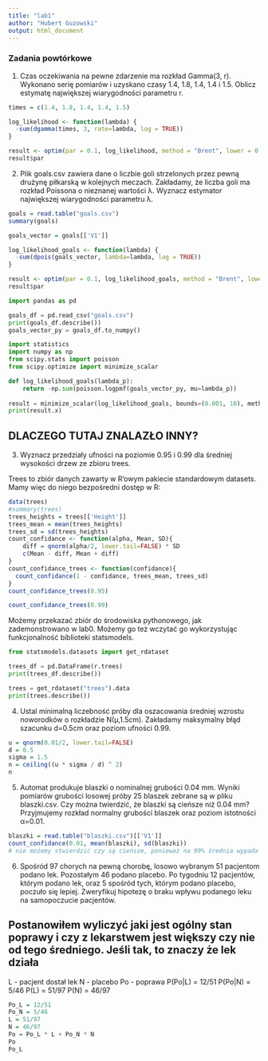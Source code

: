 ```yaml
---
title: "lab1"
author: "Hubert Guzowski"
output: html_document
---
```


### Zadania powtórkowe

1.  Czas oczekiwania na pewne zdarzenie ma rozkład Gamma(3, r). Wykonano serię pomiarów i uzyskano czasy 1.4, 1.8, 1.4, 1.4 i 1.5. Oblicz estymatę największej wiarygodności parametru r.

```r
times = c(1.4, 1.8, 1.4, 1.4, 1.5)

log_likelihood <- function(lambda) {
  -sum(dgamma(times, 3, rate=lambda, log = TRUE))
}

result <- optim(par = 0.1, log_likelihood, method = "Brent", lower = 0.001, upper = 10)
result$par
```

2.  Plik goals.csv zawiera dane o liczbie goli strzelonych przez pewną drużynę piłkarską w kolejnych meczach. Zakładamy, że liczba goli ma rozkład Poissona o nieznanej wartości λ. Wyznacz estymator największej wiarygodności parametru λ.

```r
goals = read.table("goals.csv")
summary(goals)
```
```r
goals_vector = goals[['V1']]

log_likelihood_goals <- function(lambda) {
  -sum(dpois(goals_vector, lambda=lambda, log = TRUE))
}

result <- optim(par = 0.1, log_likelihood_goals, method = "Brent", lower = 0.001, upper = 10)
result$par
```


```python
import pandas as pd

goals_df = pd.read_csv("goals.csv")
print(goals_df.describe())
goals_vector_py = goals_df.to_numpy()
```
```python
import statistics
import numpy as np
from scipy.stats import poisson
from scipy.optimize import minimize_scalar

def log_likelihood_goals(lambda_p):
    return -np.sum(poisson.logpmf(goals_vector_py, mu=lambda_p))
  
result = minimize_scalar(log_likelihood_goals, bounds=(0.001, 10), method="bounded")
print(result.x)
```
## DLACZEGO TUTAJ ZNALAZŁO INNY? 


3.  Wyznacz przedziały ufności na poziomie 0.95 i 0.99 dla średniej wysokości drzew ze zbioru trees.

Trees to zbiór danych zawarty w R'owym pakiecie standardowym datasets.
Mamy więc do niego bezpośredni dostęp w R:

```r
data(trees)
#summary(trees)
trees_heights = trees[['Height']]
trees_mean = mean(trees_heights)
trees_sd = sd(trees_heights)
count_confidance <- function(alpha, Mean, SD){
    diff = qnorm(alpha/2, lower.tail=FALSE) * SD
    c(Mean - diff, Mean + diff)
}
count_confidance_trees <- function(confidance){
  count_confidance(1 - confidance, trees_mean, trees_sd)
}
count_confidance_trees(0.95)
```
```r
count_confidance_trees(0.99)
```

Możemy przekazać zbiór do środowiska pythonowego, jak zademonstrowano w lab0.
Możemy go też wczytać go wykorzystując funkcjonalność biblioteki statsmodels.

```python
from statsmodels.datasets import get_rdataset

trees_df = pd.DataFrame(r.trees)
print(trees_df.describe())

trees = get_rdataset("trees").data
print(trees.describe())
```

4.  Ustal minimalną liczebność próby dla oszacowania średniej wzrostu noworodków o rozkładzie N(μ,1.5cm). Zakładamy maksymalny błąd szacunku d=0.5cm oraz poziom ufności 0.99.

```r
u = qnorm(0.01/2, lower.tail=FALSE)
d = 0.5
sigma = 1.5
n = ceiling((u * sigma / d) ^ 2)
n
```


5.  Automat produkuje blaszki o nominalnej grubości 0.04 mm. Wyniki pomiarów grubości losowej próby 25 blaszek zebrane są w pliku blaszki.csv. Czy można twierdzić, że blaszki są cieńsze niż 0.04 mm? Przyjmujemy rozkład normalny grubości blaszek oraz poziom istotności α=0.01.

```r
blaszki = read.table("blaszki.csv")[['V1']]
count_confidance(0.01, mean(blaszki), sd(blaszki))
# nie możemy stwierdzić czy są cieńsze, ponieważ na 99% średnia wypada pomiędzy 0.022 a 0.0514 więc mieści się tam 0.04
```

6.  Spośród 97 chorych na pewną chorobę, losowo wybranym 51 pacjentom podano lek. Pozostałym 46 podano placebo. Po tygodniu 12 pacjentów, którym podano lek, oraz 5 spośród tych, którym podano placebo, poczuło się lepiej. Zweryfikuj hipotezę o braku wpływu podanego leku na samopoczucie pacjentów.

## Postanowiłem wyliczyć jaki jest ogólny stan poprawy i czy z lekarstwem jest większy czy nie od tego średniego. Jeśli tak, to znaczy że lek działa
L - pacjent dostał lek
N - placebo
Po - poprawa
P(Po|L) = 12/51
P(Po|N) = 5/46
P(L) = 51/97
P(N) = 46/97

```r
Po_L = 12/51
Po_N = 5/46
L = 51/97
N = 46/97
Po = Po_L * L + Po_N * N
Po
Po_L
```
